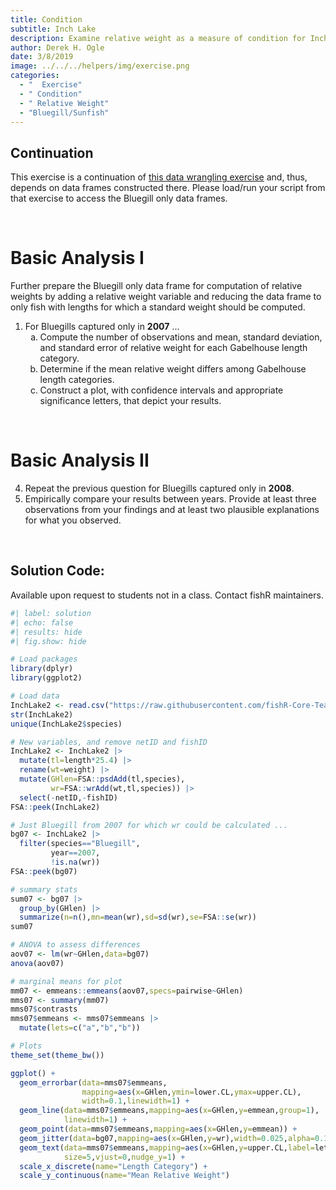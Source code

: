 ```yaml
---
title: Condition
subtitle: Inch Lake
description: Examine relative weight as a measure of condition for Inch Lake Bluegill.
author: Derek H. Ogle
date: 3/8/2019
image: ../../../helpers/img/exercise.png
categories:
  - "  Exercise"
  - " Condition"
  - " Relative Weight"
  - "Bluegill/Sunfish"
---
```


:::{.callout-warning appearance="simple"}
## Continuation
This exercise is a continuation of [this data wrangling exercise](../2019-3-8_Wrangling_Inch/) and, thus, depends on data frames constructed there. Please load/run your script from that exercise to access the Bluegill only data frames.
:::

&nbsp;

# Basic Analysis I
Further prepare the Bluegill only data frame for computation of relative weights by adding a relative weight variable and reducing the data frame to only fish with lengths for which a standard weight should be computed.

1. For Bluegills captured only in **2007** ...
    a. Compute the number of observations and mean, standard deviation, and standard error of relative weight for each Gabelhouse length category.
    a. Determine if the mean relative weight differs among Gabelhouse length categories.
    a. Construct a plot, with confidence intervals and appropriate significance letters, that depict your results.

&nbsp;

# Basic Analysis II
4. Repeat the previous question for Bluegills captured only in **2008**.
1. Empirically compare your results between years.  Provide at least three observations from your findings and at least two plausible explanations for what you observed.

&nbsp;

:::{.callout-important appearance="simple"}
## Solution Code:
Available upon request to students not in a class. Contact fishR maintainers.
:::

```r
#| label: solution 
#| echo: false
#| results: hide
#| fig.show: hide

# Load packages
library(dplyr)
library(ggplot2)

# Load data
InchLake2 <- read.csv("https://raw.githubusercontent.com/fishR-Core-Team/FSAdata/main/data-raw/InchLake2.csv")
str(InchLake2)
unique(InchLake2$species)

# New variables, and remove netID and fishID
InchLake2 <- InchLake2 |>
  mutate(tl=length*25.4) |>
  rename(wt=weight) |>
  mutate(GHlen=FSA::psdAdd(tl,species),
         wr=FSA::wrAdd(wt,tl,species)) |>
  select(-netID,-fishID)
FSA::peek(InchLake2)

# Just Bluegill from 2007 for which wr could be calculated ...
bg07 <- InchLake2 |>
  filter(species=="Bluegill",
         year==2007,
         !is.na(wr))
FSA::peek(bg07)

# summary stats
sum07 <- bg07 |>
  group_by(GHlen) |>
  summarize(n=n(),mn=mean(wr),sd=sd(wr),se=FSA::se(wr))
sum07

# ANOVA to assess differences
aov07 <- lm(wr~GHlen,data=bg07)
anova(aov07)

# marginal means for plot
mm07 <- emmeans::emmeans(aov07,specs=pairwise~GHlen)
mms07 <- summary(mm07)
mms07$contrasts
mms07$emmeans <- mms07$emmeans |>
  mutate(lets=c("a","b","b"))

# Plots
theme_set(theme_bw())

ggplot() +
  geom_errorbar(data=mms07$emmeans,
                mapping=aes(x=GHlen,ymin=lower.CL,ymax=upper.CL),
                width=0.1,linewidth=1) +
  geom_line(data=mms07$emmeans,mapping=aes(x=GHlen,y=emmean,group=1),
            linewidth=1) +
  geom_point(data=mms07$emmeans,mapping=aes(x=GHlen,y=emmean)) +
  geom_jitter(data=bg07,mapping=aes(x=GHlen,y=wr),width=0.025,alpha=0.1) +
  geom_text(data=mms07$emmeans,mapping=aes(x=GHlen,y=upper.CL,label=lets),
            size=5,vjust=0,nudge_y=1) +
  scale_x_discrete(name="Length Category") +
  scale_y_continuous(name="Mean Relative Weight")
```
